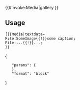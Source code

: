 <includeonly><!-- {{#tag:gallery
|{{{textdata|}}}
|widths={{{size|300}}}
}} --><!-- textdata need preprocessing-->
{{#invoke:Media|gallery
<!-- |textdata={{{textdata}}}  --><!-- param is passed directly -->
}}
</includeonly>
<noinclude>
== Usage ==
<syntaxhighlight lang="text">
{{{Media|textdata=
File:SomeImage{{!}}some caption;
File:...{{!}}...;
}}
</syntaxhighlight>
<templatedata>
{
	"params": {
	},
	"format": "block"
}
</templatedata>
</noinclude>